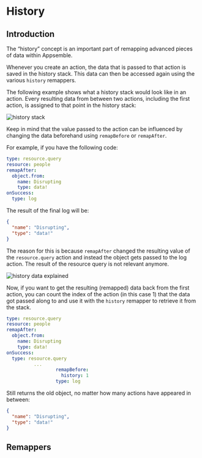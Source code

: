 
# History

## Introduction

The “history” concept is an important part of remapping advanced pieces of data within Appsemble.

Whenever you create an action, the data that is passed to that action is saved in the history stack.
This data can then be accessed again using the various `history` remappers.

The following example shows what a history stack would look like in an action. Every resulting data
from between two actions, including the first action, is assigned to that point in the history
stack:

![history stack](../../../../../config/assets/remapper-tutorial/history-stack.jpg 'History stack visualisation')

Keep in mind that the value passed to the action can be influenced by changing the data beforehand
using `remapBefore` or `remapAfter`.

For example, if you have the following code:

```yaml
type: resource.query
resource: people
remapAfter:
  object.from:
    name: Disrupting
    type: data!
onSuccess:
  type: log
```

The result of the final log will be:

```json
{
  "name": "Disrupting",
  "type": "data!"
}
```

The reason for this is because `remapAfter` changed the resulting value of the `resource.query`
action and instead the object gets passed to the log action. The result of the resource query is not
relevant anymore.

![history data explained](../../../../../config/assets/remapper-tutorial/history-data-assigning-explained.png 'History data explained')

Now, if you want to get the resulting (remapped) data back from the first action, you can count the
index of the action (in this case 1) that the data got passed along to and use it with the `history`
remapper to retrieve it from the stack.

```yaml
type: resource.query
resource: people
remapAfter:
  object.from:
    name: Disrupting
    type: data!
onSuccess:
  type: resource.query
          ...
                  remapBefore:
                    history: 1
                  type: log
```

Still returns the old object, no matter how many actions have appeared in between:

```json
{
  "name": "Disrupting",
  "type": "data!"
}
```

## Remappers

<RemapperRef remappers={referenceSchemas.historyRemappers} />
